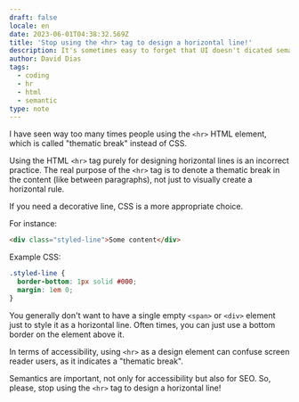 ```yaml
---
draft: false
locale: en
date: 2023-06-01T04:38:32.569Z
title: 'Stop using the <hr> tag to design a horizontal line!'
description: It's sometimes easy to forget that UI doesn't dicated semantics. In this article I'll show you how to use the <hr> tag properly.
author: David Dias
tags:
  - coding
  - hr
  - html
  - semantic
type: note
---
```


I have seen way too many times people using the `<hr>` HTML element, which is called "thematic break" instead of CSS.

Using the HTML `<hr>` tag purely for designing horizontal lines is an incorrect practice.
The real purpose of the `<hr>` tag is to denote a thematic break in the content (like between paragraphs), not just to visually create a horizontal rule.

If you need a decorative line, CSS is a more appropriate choice.

For instance:

```html
<div class="styled-line">Some content</div>
```

Example CSS:

```css
.styled-line {
  border-bottom: 1px solid #000;
  margin: 1em 0;
}
```

You generally don't want to have a single empty `<span>` or `<div>` element just to style it as a horizontal line. Often times, you can just use a bottom border on the element above it.

In terms of accessibility, using `<hr>` as a design element can confuse screen reader users, as it indicates a "thematic break".

Semantics are important, not only for accessibility but also for SEO. So, please, stop using the `<hr>` tag to design a horizontal line!
